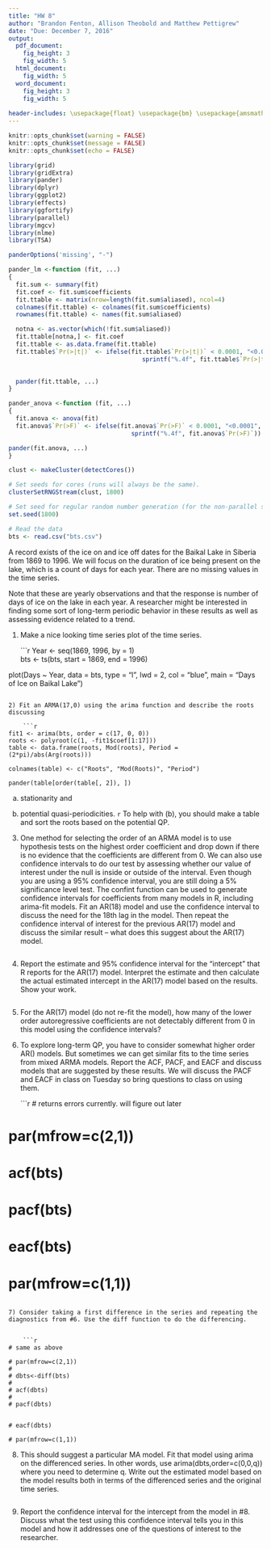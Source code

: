 ```yaml
---
title: "HW 8"
author: "Brandon Fenton, Allison Theobold and Matthew Pettigrew"
date: "Due: December 7, 2016"
output:
  pdf_document:
    fig_height: 3
    fig_width: 5
  html_document:
    fig_width: 5
  word_document:
    fig_height: 3
    fig_width: 5
    
header-includes: \usepackage{float} \usepackage{bm} \usepackage{amsmath} \usepackage{amssymb} \usepackage{microtype}
---
```


```r
knitr::opts_chunk$set(warning = FALSE)
knitr::opts_chunk$set(message = FALSE)
knitr::opts_chunk$set(echo = FALSE)

library(grid)
library(gridExtra)
library(pander)
library(dplyr)
library(ggplot2)
library(effects)
library(ggfortify)
library(parallel)
library(mgcv)
library(nlme)
library(TSA)

panderOptions('missing', "-")

pander_lm <-function (fit, ...)
{
  fit.sum <- summary(fit)
  fit.coef <- fit.sum$coefficients
  fit.ttable <- matrix(nrow=length(fit.sum$aliased), ncol=4)
  colnames(fit.ttable) <- colnames(fit.sum$coefficients)
  rownames(fit.ttable) <- names(fit.sum$aliased)

  notna <- as.vector(which(!fit.sum$aliased))
  fit.ttable[notna,] <- fit.coef
  fit.ttable <- as.data.frame(fit.ttable)
  fit.ttable$`Pr(>|t|)` <- ifelse(fit.ttable$`Pr(>|t|)` < 0.0001, "<0.0001",
                                     sprintf("%.4f", fit.ttable$`Pr(>|t|)`))
  

  pander(fit.ttable, ...)
}

pander_anova <-function (fit, ...)
{
  fit.anova <- anova(fit)
  fit.anova$`Pr(>F)` <- ifelse(fit.anova$`Pr(>F)` < 0.0001, "<0.0001",
                                  sprintf("%.4f", fit.anova$`Pr(>F)`))

pander(fit.anova, ...)
}

clust <- makeCluster(detectCores())

# Set seeds for cores (runs will always be the same).
clusterSetRNGStream(clust, 1800)

# Set seed for regular random number generation (for the non-parallel stuff)
set.seed(1800)

# Read the data
bts <- read.csv("bts.csv")
```


A record exists of the ice on and ice off dates for the Baikal Lake in Siberia from 1869 to 1996. We will focus on the duration of ice being present on the lake, which is a count of days for each year. There are no missing values in the time series.

Note that these are yearly observations and that the response is number of days of ice on the lake in each year. A researcher might be interested in finding some sort of long-term periodic behavior in these results as well as assessing evidence related to a trend.

1) Make a nice looking time series plot of the time series.

    ```r
Year <- seq(1869, 1996, by = 1)    
bts <- ts(bts, start = 1869, end = 1996)

plot(Days ~ Year, data = bts, type = "l", lwd = 2, col = "blue",
     main = "Days of Ice on Baikal Lake")    

```

2) Fit an ARMA(17,0) using the arima function and describe the roots discussing

    ```r
    
fit1 <- arima(bts, order = c(17, 0, 0)) 
roots <- polyroot(c(1, -fit1$coef[1:17]))    
table <- data.frame(roots, Mod(roots), Period = (2*pi)/abs(Arg(roots)))

colnames(table) <- c("Roots", "Mod(Roots)", "Period")

pander(table[order(table[, 2]), ])
```

a) stationarity and

b) potential quasi-periodicities.
    ```r
```
To help with (b), you should make a table and sort the roots based on the potential QP.

3) One method for selecting the order of an ARMA model is to use hypothesis tests on the highest order coefficient and drop down if there is no evidence that the coefficients are different from 0. We can also use confidence intervals to do our test by assessing whether our value of interest under the null is inside or outside of the interval. Even though you are using a 95% confidence interval, you are still doing a 5% significance level test. The confint function can be used to generate confidence intervals for coefficients from many models in R, including arima-fit models. Fit an AR(18) model and use the confidence interval to discuss the need for the 18th lag in the model. Then repeat the confidence interval of interest for the previous AR(17) model and discuss the similar result – what does this suggest about the AR(17) model.

    ```r
```

4) Report the estimate and 95% confidence interval for the “intercept” that R reports for the AR(17) model. Interpret the estimate and then calculate the actual estimated intercept in the AR(17) model based on the results. Show your work.

    ```r
```

5) For the AR(17) model (do not re-fit the model), how many of the lower order autoregressive coefficients are not detectably different from 0 in this model using the confidence intervals?

6) To explore long-term QP, you have to consider somewhat higher order AR() models. But sometimes we can get similar fits to the time series from mixed ARMA models. Report the ACF, PACF, and EACF and discuss models that are suggested by these results. We will discuss the PACF and EACF in class on Tuesday so bring questions to class on using them.


    ```r
# returns errors currently.  will figure out later

# par(mfrow=c(2,1))

# acf(bts)
# 
# pacf(bts)


# eacf(bts)    

# par(mfrow=c(1,1))

```

7) Consider taking a first difference in the series and repeating the diagnostics from #6. Use the diff function to do the differencing.


    ```r
# same as above
    
# par(mfrow=c(2,1))
#     
# dbts<-diff(bts)
# 
# acf(dbts)
# 
# pacf(dbts)


# eacf(dbts)    

# par(mfrow=c(1,1))

```



8) This should suggest a particular MA model. Fit that model using arima on the differenced series. In other words, use arima(dbts,order=c(0,0,q)) where you need to determine q. Write out the estimated model based on the model results both in terms of the differenced series and the original time series.

    ```r


```

9) Report the confidence interval for the intercept from the model in #8. Discuss what the test using this confidence interval tells you in this model and how it addresses one of the questions of interest to the researcher. 

    ```r


```